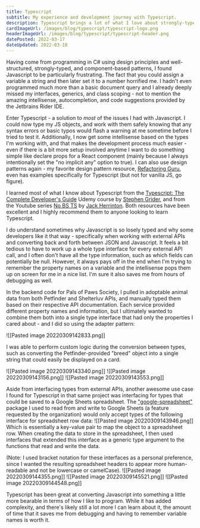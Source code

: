 ```yaml
---
title: Typescript
subtitle: My experience and development journey with Typescript.
description: Typescript brings a lot of what I love about strongly-typed langauages to Javascript and makes it more pleasant to develop Javascript applications.
cardImageUrl: /images/blog/typescript/typescript-logo.png
headerImageUrl: /images/blog/typescript/typescript-header.png
datePosted: 2022-03-17
dateUpdated: 2022-03-18
---
```


Having come from programming in C# using design principles and well-structured, strongly-typed, and component-based patterns, I found Javascript to be particularly frustrating. The fact that you could assign a variable a string and then later set it to a number horrified me. I hadn't even programmed much more than a basic document query and I already deeply missed my interfaces, generics, and class scoping - not to mention the amazing intellisense, autocompletion, and code suggestions provided by the Jetbrains Rider IDE.

Enter Typescript - a solution to _most_ of the issues I had with Javascript. I could now type my JS objects, and work with them safely knowing that any syntax errors or basic typos would flash a warning at me sometime before I tried to test it. Additionally, I now get some intellisense based on the types I'm working with, and that makes the development process much easier - even if there is a bit more setup involved anytime I want to do something simple like declare props for a React component (mainly because I always intentionally set the "no implicit any" option to true). I can also use design patterns again - my favorite design pattern resource, [Refactoring Guru](https://refactoring.guru), even has examples specifically for Typescript (but not for vanilla JS, go figure).

I learned most of what I know about Typescript from the [Typescript: The Complete Developer's Guide](https://www.udemy.com/course/typescript-the-complete-developers-guide/) Udemy course by [Stephen Grider](https://www.udemy.com/user/sgslo/), and from the Youtube series [No BS TS](https://youtube.com/playlist?list=PLNqp92_EXZBJYFrpEzdO2EapvU0GOJ09n) by [Jack Herrinton](https://www.jackherrington.com/). Both resources have been excellent and I highly recommend them to anyone looking to learn Typescript.

I do understand sometimes why Javascript is so losely typed and why some developers like it that way - specifically when working with external APIs and converting back and forth between JSON and Javascript. It feels a bit tedious to have to work up a whole type interface for every external API call, and I often don't have all the type information, such as which fields can potentially be null. However, it always pays off in the end when I'm trying to remember the property names on a variable and the intellisense pops them up on screen for me in a nice list. I'm sure it also saves me from hours of debugging as well.

In the backend code for Pals of Paws Society, I pulled in adoptable animal data from both Petfinder and Shelterluv APIs, and manually typed them based on their respective API documentation. Each service provided different property names and information, but I ultimately wanted to combine them both into a single type interface that had only the properties I cared about - and I did so using the adapter pattern:

![[Pasted image 20220309142833.png]]

I was able to perform custom logic during the conversion between types, such as converting the Petfinder-provided "breed" object into a single string that could easily be displayed on a card.

![[Pasted image 20220309143340.png]]
![[Pasted image 20220309143156.png]]
![[Pasted image 20220309143553.png]]

Aside from interfacing types from external APIs, another awesome use case I found for Typescript in that same project was interfacing for types that could be saved to a Google Sheets spreadsheet. The ["google-spreadsheet"](https://www.npmjs.com/package/google-spreadsheet) package I used to read from and write to Google Sheets (a feature requested by the organization) would only accept types of the following interface for spreadsheet row data:
![[Pasted image 20220309143946.png]]
Which is essentially a key-value pair to map the object to a spreadsheet row. When creating the data to store in the spreadsheet, I then used interfaces that extended this interface as a generic type argument to the functions that read and write the data.

(Note: I used bracket notation for these interfaces as a personal preference, since I wanted the resulting spreadsheet headers to appear more human-readable and not be lowercase or camelCase).
![[Pasted image 20220309144355.png]]
![[Pasted image 20220309145521.png]]
![[Pasted image 20220309144548.png]]

Typescript has been great at converting Javascript into something a little more bearable in terms of how I like to program. While it has added complexity, and there's likely still a lot more I can learn about it, the amount of time that it saves me from debugging and having to remember variable names is worth it.
